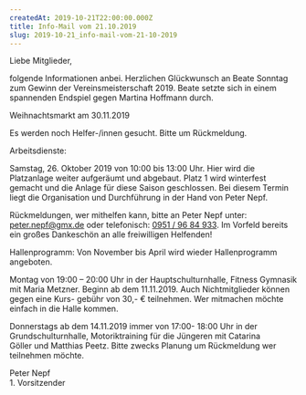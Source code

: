 ```yaml
---
createdAt: 2019-10-21T22:00:00.000Z
title: Info-Mail vom 21.10.2019
slug: 2019-10-21_info-mail-vom-21-10-2019
---
```

Liebe Mitglieder,

folgende Informationen anbei.
Herzlichen Glückwunsch an Beate Sonntag zum Gewinn der Vereinsmeisterschaft 2019. Beate setzte sich in einem spannenden Endspiel gegen Martina Hoffmann durch.

Weihnachtsmarkt am 30.11.2019

Es werden noch Helfer-/innen gesucht. Bitte um Rückmeldung.

Arbeitsdienste:

Samstag, 26. Oktober 2019 von 10:00 bis 13:00 Uhr. Hier wird die Platzanlage weiter aufgeräumt und abgebaut. Platz 1 wird winterfest gemacht und die Anlage für diese Saison
geschlossen. Bei diesem Termin liegt die Organisation und Durchführung in der Hand von Peter Nepf.

Rückmeldungen, wer mithelfen kann, bitte an Peter Nepf unter: 
[peter.nepf@gmx.de](mailto:peter.nepf@gmx.de) oder telefonisch: [0951 / 96 84 933](tel:09519684933).
Im Vorfeld bereits ein großes Dankeschön an alle freiwilligen Helfenden!

Hallenprogramm:
Von November bis April wird wieder Hallenprogramm angeboten.

Montag von 19:00 – 20:00 Uhr in der Hauptschulturnhalle,
Fitness Gymnasik mit Maria Metzner. Beginn ab dem 11.11.2019. Auch Nichtmitglieder können gegen eine Kurs- gebühr von 30,- € teilnehmen. Wer mitmachen möchte einfach in
die Halle kommen.

Donnerstags ab dem 14.11.2019 immer von 17:00- 18:00 Uhr in der Grundschulturnhalle, 
Motoriktraining für die Jüngeren mit Catarina Göller und
Matthias Peetz. Bitte zwecks Planung um Rückmeldung wer teilnehmen möchte.

Peter Nepf  
1\. Vorsitzender